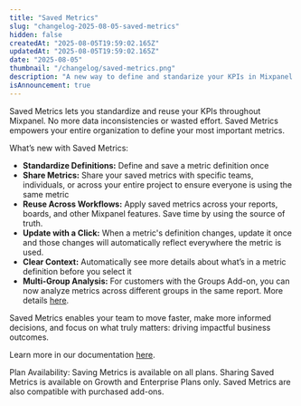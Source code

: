 ```yaml
---
title: "Saved Metrics"
slug: "changelog-2025-08-05-saved-metrics"
hidden: false
createdAt: "2025-08-05T19:59:02.165Z"
updatedAt: "2025-08-05T19:59:02.165Z"
date: "2025-08-05"
thumbnail: "/changelog/saved-metrics.png"
description: "A new way to define and standarize your KPIs in Mixpanel."
isAnnouncement: true
---
```


<ChangelogPostHeader
  date="2025-08-05"
  image="/changelog/saved-metrics.png"
  title="Saved Metrics"
/>

Saved Metrics lets you standardize and reuse your KPIs throughout Mixpanel. No more data inconsistencies or wasted effort. Saved Metrics empowers your entire organization to define your most important metrics.

What’s new with Saved Metrics:

- **Standardize Definitions:** Define and save a metric definition once
- **Share Metrics:** Share your saved metrics with specific teams, individuals, or across your entire project to ensure everyone is using the same metric
- **Reuse Across Workflows:** Apply saved metrics across your reports, boards, and other Mixpanel features. Save time by using the source of truth.
- **Update with a Click:** When a metric's definition changes, update it once and those changes will automatically reflect everywhere the metric is used.
- **Clear Context:** Automatically see more details about what’s in a metric definition before you select it 
- **Multi-Group Analysis:** For customers with the Groups Add-on, you can now analyze metrics across different groups in the same report. More details [here](https://docs.mixpanel.com/docs/data-structure/group-analytics).

Saved Metrics enables your team to move faster, make more informed decisions, and focus on what truly matters: driving impactful business outcomes.

Learn more in our documentation [here](https://docs.mixpanel.com/docs/features/saved-metrics-and-behaviors). 

Plan Availability: Saving Metrics is available on all plans. Sharing Saved Metrics is available on Growth and Enterprise Plans only. Saved Metrics are also compatible with purchased add-ons.

